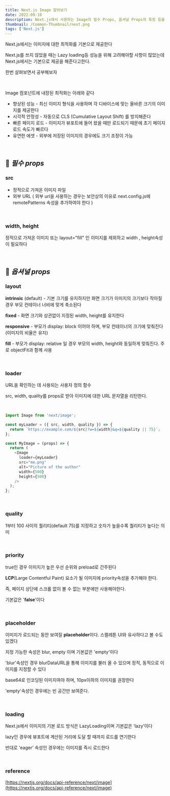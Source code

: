 ```yaml
---
title: Next.js Image 알아보기
date: 2022-09-18
description: Next.js에서 사용하는 Image의 필수 Props, 옵셔널 Props의 특징 등을 알아보자
thumbnail: /Common-Thumbnail/next.png
tags: ['Next.js']
---
```


Next.js에서는 이미지에 대한 최적화를 기본으로 제공한다

Next.js를 쓰지 않았을 때는 Lazy loading등 성능을 위해 고려해야할 사항이 많았는데 Next.js에서는 기본으로 제공을 해준다고한다.

한번 살펴보면서 공부해보자

<br />

Image 컴포넌트에 <span class='highlight'>내장된 최적화</span>는 아래와 같다

- <span class="highlight">향상된 성능</span> - 최신 이미지 형식을 사용하며 각 디바이스에
  맞는 올바른 크기의 이미지를 제공한다
- <span class="highlight">시각적 안정성</span> - 자동으로 CLS (Cumulative Layout
  Shift) 를 방지해준다
- <span class="highlight">빠른 페이지 로드</span> - 이미지가 뷰포트에 들어 왔을 때만
  로드되기 때문에 초기 페이지 로드 속도가 빠르다
- <span class="highlight">유연한 에셋</span> - 외부에 저장된 이미지의 경우에도 크기
  조정이 가능

<br />

## 🙌 **_필수 props_**

### src

- 정적으로 가져온 이미지 파일
- 외부 URL ( 외부 url을 사용하는 경우는 보안상의 이유로 next.config.js에 remotePatterns 속성을 추가하여야 한다 )

<br />

### width, height

정적으로 가져온 이미지 또는 <span class="highlight">layout="fill"</span> 인 이미지를 제외하고 width , height속성이 필요하다

<br />

## 🙌 **_옵셔널 props_**

### layout

<span class="highlight">**intrinsic** (default)</span> - 기본 크기를 유지하지만 화면
크기가 이미지의 크기보다 작아질 경우 부모 컨테이너 너비에 맞게 축소된다

<span class="highlight">**fixed**</span> - 화면 크기와 상관없이 지정된 width, height를
유지한다

<span class="highlight">**responsive**</span> - 부모가 display: block 이어야 하며,
부모 컨테이너의 크기에 맞춰진다 (이미지의 비율은 유지)

<span class="highlight">**fill**</span> - 부모가 display: relative 일 경우 부모의
width, height와 동일하게 맞춰진다. 주로 objectFit과 함께 사용

<br />

### loader

URL을 확인하는 데 사용되는 사용자 정의 함수

src, width, quality를 props로 받아 이미지에 대한 URL 문자열을 리턴한다.

<br />

```typescript
import Image from 'next/image';

const myLoader = ({ src, width, quality }) => {
  return `https://example.com/${src}?w=${width}&q=${quality || 75}`;
};

const MyImage = (props) => {
  return (
    <Image
      loader={myLoader}
      src="me.png"
      alt="Picture of the author"
      width={500}
      height={500}
    />
  );
};
```

<br />

### quality

1부터 100 사이의 퀄리티(default 75)를 지정하고 숫자가 높을수록 퀄리티가 높다는 의미

<br />

### priority

true인 경우 이미지가 높은 우선 순위와 preload로 간주된다

<span class="highlight">**LCP**(Large Contentful Paint)</span> 요소가 될 이미지에
priority속성을 추가해야 한다.

즉, 페이지 상단에 스크롤 없이 볼 수 없는 부분에만 사용해야한다.

기본값은 '**false**'이다

<br />

### placeholder

이미지가 로드되는 동안 보여질 **placeholder**이다. 스켈레톤 UI와 유사하다고 볼 수도 있겠다

지정 가능한 속성은 blur, empty 이며 기본값은 'empty'이다

'blur'속성인 경우 blurDataURL을 통해 이미지를 불러 올 수 있으며 정적, 동적으로 이미지를 지정할 수 있다

base64로 인코딩된 이미지여야 하며, 10px이하의 이미지를 권장한다

'empty'속성인 경우에는 빈 공간만 보여준다.

<br />

### loading

Next.js에서 이미지의 기본 로드 방식은 LazyLoading이며 기본값은 ‘lazy’이다

lazy인 경우에 뷰포트에 계산된 거리에 도달 할 때까지 로드를 연기한다

반대로 ‘eager’ 속성인 경우에는 이미지를 즉시 로드한다

<br />

### reference

[https://nextjs.org/docs/api-reference/next/image](https://nextjs.org/docs/api-reference/next/image)
